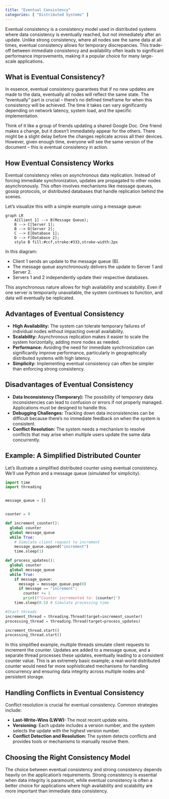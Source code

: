 ```yaml
---
title: "Eventual Consistency"
categories: [ "Distributed Systems" ]
---
```



Eventual consistency is a consistency model used in distributed systems where data consistency is eventually reached, but not immediately after an update.  Unlike strong consistency, where all nodes see the same data at all times, eventual consistency allows for temporary discrepancies. This trade-off between immediate consistency and availability often leads to significant performance improvements, making it a popular choice for many large-scale applications.

## What is Eventual Consistency?

In essence, eventual consistency guarantees that if no new updates are made to the data, eventually all nodes will reflect the same state.  The "eventually" part is crucial – there's no defined timeframe for when this consistency will be achieved. The time it takes can vary significantly depending on network latency, system load, and the specific implementation.

Think of it like a group of friends updating a shared Google Doc.  One friend makes a change, but it doesn't immediately appear for the others.  There might be a slight delay before the changes replicate across all their devices.  However, given enough time, everyone will see the same version of the document – this is eventual consistency in action.

## How Eventual Consistency Works

Eventual consistency relies on asynchronous data replication.  Instead of forcing immediate synchronization, updates are propagated to other nodes asynchronously. This often involves mechanisms like message queues, gossip protocols, or distributed databases that handle replication behind the scenes.

Let's visualize this with a simple example using a message queue:

```mermaid
graph LR
    A[Client 1] --> B(Message Queue);
    B --> C[Server 1];
    B --> D[Server 2];
    C --> E[Database 1];
    D --> F[Database 2];
    style B fill:#ccf,stroke:#333,stroke-width:2px
```

In this diagram:

* Client 1 sends an update to the message queue (B).
* The message queue asynchronously delivers the update to Server 1 and Server 2.
* Servers 1 and 2 independently update their respective databases.

This asynchronous nature allows for high availability and scalability.  Even if one server is temporarily unavailable, the system continues to function, and data will eventually be replicated.


## Advantages of Eventual Consistency

* **High Availability:**  The system can tolerate temporary failures of individual nodes without impacting overall availability.
* **Scalability:**  Asynchronous replication makes it easier to scale the system horizontally, adding more nodes as needed.
* **Performance:**  Avoiding the need for immediate synchronization can significantly improve performance, particularly in geographically distributed systems with high latency.
* **Simplicity:**  Implementing eventual consistency can often be simpler than enforcing strong consistency.


## Disadvantages of Eventual Consistency

* **Data Inconsistency (Temporary):**  The possibility of temporary data inconsistencies can lead to confusion or errors if not properly managed. Applications must be designed to handle this.
* **Debugging Challenges:**  Tracking down data inconsistencies can be difficult because there's no immediate feedback on when the system is consistent.
* **Conflict Resolution:**  The system needs a mechanism to resolve conflicts that may arise when multiple users update the same data concurrently.


## Example:  A Simplified Distributed Counter

Let's illustrate a simplified distributed counter using eventual consistency. We'll use Python and a message queue (simulated for simplicity).

```python
import time
import threading


message_queue = []


counter = 0

def increment_counter():
  global counter
  global message_queue
  while True:
    # Simulate client request to increment
    message_queue.append("increment")
    time.sleep(1)

def process_updates():
  global counter
  global message_queue
  while True:
    if message_queue:
      message = message_queue.pop(0)
      if message == "increment":
        counter += 1
        print(f"Counter incremented to: {counter}")
    time.sleep(0.5) # Simulate processing time

#Start threads
increment_thread = threading.Thread(target=increment_counter)
processing_thread = threading.Thread(target=process_updates)

increment_thread.start()
processing_thread.start()


```

In this simplified example, multiple threads simulate client requests to increment the counter.  Updates are added to a message queue, and a separate thread processes these updates, eventually leading to a consistent counter value.  This is an extremely basic example; a real-world distributed counter would need far more sophisticated mechanisms for handling concurrency and ensuring data integrity across multiple nodes and persistent storage.

## Handling Conflicts in Eventual Consistency

Conflict resolution is crucial for eventual consistency.  Common strategies include:

* **Last-Write-Wins (LWW):**  The most recent update wins.
* **Versioning:**  Each update includes a version number, and the system selects the update with the highest version number.
* **Conflict Detection and Resolution:**  The system detects conflicts and provides tools or mechanisms to manually resolve them.


##  Choosing the Right Consistency Model

The choice between eventual consistency and strong consistency depends heavily on the application's requirements.  Strong consistency is essential when data integrity is paramount, while eventual consistency is often a better choice for applications where high availability and scalability are more important than immediate data consistency.




